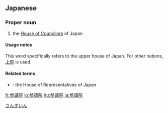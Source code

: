 {{also|参议院}}
==Japanese==
{{ja-kanjitab|さん|ぎ|いん|yomi=on}}
{{wikipedia|House of Councillors}}

===Proper noun===
{{ja-pos|さん.ぎ.いん|proper}}

# the [[House of Councilors]] of Japan

====Usage notes====
This word specifically refers to the upper house of Japan. For other nations, [[上院]] is used.

====Related terms====
* {{ja-r|衆議院|しゅうぎ.いん}}: the House of Representatives of Japan

[[Category:ja:Politics|さんぎいん]]

[[fr:参議院]]
[[lo:参議院]]
[[hu:参議院]]
[[ja:参議院]]